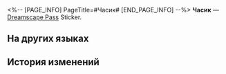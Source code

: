 <%-- [PAGE_INFO]
PageTitle=#Часик#
[END_PAGE_INFO] --%>
{{Предмет Инфобокс
|id          = 225021
|Изображение = Dreamscape Pass Sticker Часик.png
|Тип         = Dreamscape Pass Sticker
|Тип2        = Прах к праху, пепел к пеплу Stickers
|Инвентарь   = 
|Редкость    = 4
|Эффект      = 
|Описание    = Пронумерованные наклейки, используемые для украшения дневника сновидений. Бывают самыми разными.
|Источник1   = [[Открыто по умолчанию]]
}}
{{Описание|1=Тик-так, до встречи, {{MC|ж=моя серая подруга|м=мой серый друг}}!}}
'''Часик''' — [[Dreamscape Pass]] Sticker.

==На других языках==
{{На других языках
|en   = Clockie
|zhs  = 钟表小子
|zht  = 鐘錶小子
|ja   = クロックボーイ
|ko   = 시계 소년
|es   = Relojito
|fr   = Chronou
|ru   = Часик
|th   = เจ้าหนูนาฬิกา
|vi   = Cậu Bé Đồng Hồ
|de   = Clockie
|id   = Clockie
|pt   = Relogin
}}

==История изменений==
{{История изменений|3.5}}
